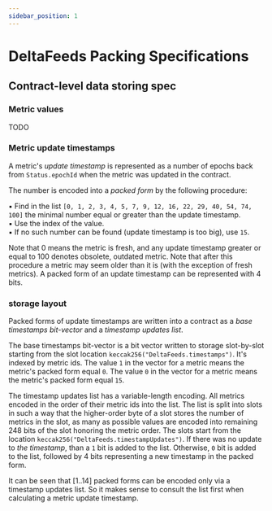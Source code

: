 ```yaml
---
sidebar_position: 1
---
```


# DeltaFeeds Packing Specifications

## Contract-level data storing spec

### Metric values

TODO

### Metric update timestamps

A metric's *update timestamp* is represented as a number of epochs back from `Status.epochId` when the metric was updated in the contract.

The number is encoded into a *packed form* by the following procedure:

▪️ Find in the list `[0, 1, 2, 3, 4, 5, 7, 9, 12, 16, 22, 29, 40, 54, 74, 100]` the minimal number equal or greater than the update timestamp.   
▪️ Use the index of the value.   
▪️ If no such number can be found (update timestamp is too big), use `15`.   

Note that 0 means the metric is fresh, and any update timestamp greater or equal to 100 denotes obsolete, outdated metric. Note that after this procedure a metric may seem older than it is (with the exception of fresh metrics). A packed form of an update timestamp can be represented with 4 bits.

### storage layout

Packed forms of update timestamps are written into a contract as a *base timestamps bit-vector* and a *timestamp updates list*.

The base timestamps bit-vector is a bit vector written to storage slot-by-slot starting from the slot location `keccak256("DeltaFeeds.timestamps")`. It's indexed by metric ids. The value `1` in the vector for a metric means the metric's packed form equal `0`. The value `0` in the vector for a metric means the metric's packed form equal `15`.

The timestamp updates list has a variable-length encoding. All metrics encoded in the order of their metric ids into the list. The list is split into slots in such a way that the higher-order byte of a slot stores the number of metrics in the slot, as many as possible values are encoded into remaining 248 bits of the slot honoring the metric order. The slots start from the location `keccak256("DeltaFeeds.timestampUpdates")`. If there was no update to *the timestamp*, than a `1` bit is added to the list. Otherwise, `0` bit is added to the list, followed by 4 bits representing a new timestamp in the packed form.

It can be seen that [1..14] packed forms can be encoded only via a timestamp updates list. So it makes sense to consult the list first when calculating a metric update timestamp.